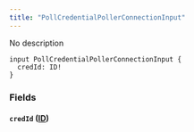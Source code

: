```yaml
---
title: "PollCredentialPollerConnectionInput"
---
```


No description

```
input PollCredentialPollerConnectionInput {
  credId: ID!
}

```

### Fields[](#fields "Direct link to heading")

#### `credId` ([ID](/developer/graphql-api/references/scalars/id))[](#credid-id "Direct link to heading")